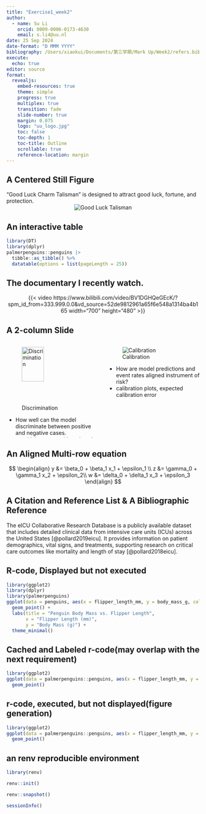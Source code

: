 ```yaml
---
title: "Exercise1_week2"
author: 
  - name: Su Li
    orcid: 0009-0006-0173-4630
    email: s.li4@uu.nl
date: 25 Sep 2024
date-format: "D MMM YYYY"
bibliography: /Users/xiaokui/Documents/第三学期/Mark Up/Week2/refers.bib
execute: 
  echo: true
editor: source
format: 
  revealjs:
    embed-resources: true
    theme: simple
    progress: true
    multiplex: true
    transition: fade
    slide-number: true
    margin: 0.075
    logo: "uu_logo.jpg" 
    toc: false
    toc-depth: 1
    toc-title: Outline
    scrollable: true
    reference-location: margin
---
```


## A Centered Still Figure
"Good Luck Charm Talisman" is designed to attract good luck, fortune, and protection.\
<center>
![Good Luck Talisman](good_luck_talisman.png){fig-align="center"}\
</center>

## An interactive table

```r
library(DT)
library(dplyr)
palmerpenguins::penguins |>
  tibble::as_tibble() %>% 
  datatable(options = list(pageLength = 25))
```



## The documentary I recently watch.
<center>

{{< video https://www.bilibili.com/video/BV1DGHQeGEcK/?spm_id_from=333.999.0.0&vd_source=52de9812961a65f6e548a1314ba4b165 width="700" height="480" >}}

</center>

## A 2-column Slide
::: columns
::: {.column width="50%"}
![Discrimination](Discrimination.png){fig-align="left"style="width:60%;"}

- How well can the model discriminate between positive and negative cases.
- sensitivity:true positives / total positives 
- specificity:true negative / total negatives
- AUC: area under the ROC curve

:::

::: {.column width="50%"}
![Calibration](Calibration.png){fig-align="left" width="100%}

- How are model predictions and event rates aligned instrument of risk?
- calibration plots, expected calibration error


:::
:::

## An Aligned Multi-row equation
$$
\begin{align}
  y &= \beta_0 + \beta_1 x_1 + \epsilon_1 \\
  z &= \gamma_0 + \gamma_1 x_2 + \epsilon_2\\
  w &= \delta_0 + \delta_1 x_3 + \epsilon_3
\end{align}
$$

## A Citation and Reference List & A Bibliographic Reference
The eICU Collaborative Research Database is a publicly available dataset that includes detailed clinical data from intensive care units (ICUs) across the United States [@pollard2019eicu]. It provides information on patient demographics, vital signs, and treatments, supporting research on critical care outcomes like mortality and length of stay [@pollard2018eicu].\


::: {#refs}
:::



## R-code, Displayed but not executed
```r
library(ggplot2)
library(dplyr)
library(palmerpenguins)
ggplot(data = penguins, aes(x = flipper_length_mm, y = body_mass_g, color = species)) +
  geom_point() +
  labs(title = "Penguin Body Mass vs. Flipper Length",
       x = "Flipper Length (mm)",
       y = "Body Mass (g)") +
  theme_minimal()
```

## Cached and Labeled r-code(may overlap with the next requirement)
```r
library(ggplot2)
ggplot(data = palmerpenguins::penguins, aes(x = flipper_length_mm, y = body_mass_g)) +
  geom_point()
```

## r-code, executed, but not displayed(figure generation)
```r
library(ggplot2)
ggplot(data = palmerpenguins::penguins, aes(x = flipper_length_mm, y = body_mass_g)) +
  geom_point()
```

## an renv reproducible environment
```r
library(renv)

renv::init()
```

```r
renv::snapshot()

sessionInfo()
```

